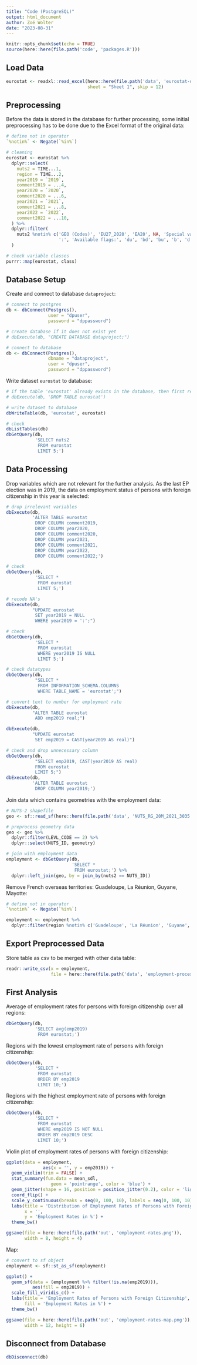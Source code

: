 ```yaml
---
title: "Code (PostgreSQL)"
output: html_document
author: Zoé Wolter
date: "2023-08-31"
---
```


```r
knitr::opts_chunk$set(echo = TRUE)
source(here::here(file.path('code', 'packages.R')))
```

## Load Data

```r
eurostat <- readxl::read_excel(here::here(file.path('data', 'eurostat-data.xlsx')), 
                               sheet = "Sheet 1", skip = 12)
```

## Preprocessing 

Before the data is stored in the database for further processing, some initial preprocessing has to be done due to the Excel format of the original data:
```r
# define not in operator
`%notin%` <- Negate(`%in%`)

# cleaning
eurostat <- eurostat %>%
  dplyr::select(
    nuts2 = TIME...1,
    region = TIME...2,
    year2019 = `2019`,
    comment2019 = ...4,
    year2020 = `2020`,
    comment2020 = ...6,
    year2021 = `2021`,
    comment2021 = ...8,
    year2022 = `2022`,
    comment2022 = ...10,
  ) %>%
  dplyr::filter(
    nuts2 %notin% c('GEO (Codes)', 'EU27_2020', 'EA20', NA, 'Special value',
                    ':', 'Available flags:', 'du', 'bd', 'bu', 'b', 'd', 'bdu', 'u')
  )

# check variable classes
purrr::map(eurostat, class)
```

## Database Setup

Create and connect to database `dataproject`:
```r
# connect to postgres 
db <- dbConnect(Postgres(),
                user = "dpuser",
                password = "dppassword")

# create database if it does not exist yet
# dbExecute(db, "CREATE DATABASE dataproject;")

# connect to database
db <- dbConnect(Postgres(),
                dbname = "dataproject",
                user = "dpuser",
                password = "dppassword")
```

Write dataset `eurostat` to database:
```r
# if the table 'eurostat' already exists in the database, then first remove it
# dbExecute(db, 'DROP TABLE eurostat')

# write dataset to database
dbWriteTable(db, 'eurostat', eurostat)

# check
dbListTables(db) 
dbGetQuery(db,
           'SELECT nuts2
            FROM eurostat
            LIMIT 5;')
```

## Data Processing

Drop variables which are not relevant for the further analysis. As the last EP election was in 2019, the data on employment status of persons with foreign citizenship in this year is selected:
```r
# drop irrelevant variables 
dbExecute(db,
          'ALTER TABLE eurostat
           DROP COLUMN comment2019,
           DROP COLUMN year2020,
           DROP COLUMN comment2020,
           DROP COLUMN year2021,
           DROP COLUMN comment2021,
           DROP COLUMN year2022,
           DROP COLUMN comment2022;')

# check
dbGetQuery(db,
           'SELECT *
            FROM eurostat
            LIMIT 5;')

# recode NA's
dbExecute(db,
          "UPDATE eurostat
           SET year2019 = NULL
           WHERE year2019 = ':';")

# check
dbGetQuery(db,
           'SELECT * 
            FROM eurostat 
            WHERE year2019 IS NULL
            LIMIT 5;')

# check datatypes
dbGetQuery(db,
           "SELECT *
            FROM INFORMATION_SCHEMA.COLUMNS 
            WHERE TABLE_NAME = 'eurostat';")

# convert text to number for employment rate
dbExecute(db,
          "ALTER TABLE eurostat
           ADD emp2019 real;")

dbExecute(db,
          "UPDATE eurostat
           SET emp2019 = CAST(year2019 AS real)")

# check and drop unnecessary column
dbGetQuery(db,
           "SELECT emp2019, CAST(year2019 AS real) 
           FROM eurostat
           LIMIT 5;")
dbExecute(db,
          'ALTER TABLE eurostat
           DROP COLUMN year2019;')
```

Join data which contains geometries with the employment data:
```r
# NUTS-2 shapefile
geo <- sf::read_sf(here::here(file.path('data', 'NUTS_RG_20M_2021_3035.shp')))

# preprocess geometry data
geo <- geo %>% 
  dplyr::filter(LEVL_CODE == 2) %>%
  dplyr::select(NUTS_ID, geometry)

# join with employment data
employment <- dbGetQuery(db,
                         'SELECT *
                          FROM eurostat;') %>%
  dplyr::left_join(geo, by = join_by(nuts2 == NUTS_ID))
```

Remove French overseas territories: Guadeloupe, La Réunion, Guyane, Mayotte:
```r
# define not in operator
`%notin%` <- Negate(`%in%`)

employment <- employment %>%
  dplyr::filter(region %notin% c('Guadeloupe', 'La Réunion', 'Guyane', 'Mayotte', 'Martinique'))
```

## Export Preprocessed Data 

Store table as csv to be merged with other data table:
```r
readr::write_csv(x = employment,
                 file = here::here(file.path('data', 'employment-processed.csv')))
```

## First Analysis

Average of employment rates for persons with foreign citizenship over all regions:
```r
dbGetQuery(db,
           'SELECT avg(emp2019)
            FROM eurostat;')
```

Regions with the lowest employment rate of persons with foreign citizenship:
```r
dbGetQuery(db,
           'SELECT *
            FROM eurostat
            ORDER BY emp2019
            LIMIT 10;')
```

Regions with the highest employment rate of persons with foreign citizenship:
```r
dbGetQuery(db,
           'SELECT *
            FROM eurostat
            WHERE emp2019 IS NOT NULL
            ORDER BY emp2019 DESC
            LIMIT 10;')
```

Violin plot of employment rates of persons with foreign citizenship:
```r
ggplot(data = employment,
              aes(x = '', y = emp2019)) +
  geom_violin(trim = FALSE) +
  stat_summary(fun.data = mean_sdl,
                 geom = 'pointrange', color = 'blue') +
  geom_jitter(shape = 16, position = position_jitter(0.2), color = 'lightblue') +
  coord_flip() +
  scale_y_continuous(breaks = seq(0, 100, 10), labels = seq(0, 100, 10)) +
  labs(title = 'Distribution of Employment Rates of Persons with Foreign Citizenship',
       x = '',
       y = 'Employment Rates in %') +
  theme_bw()

ggsave(file = here::here(file.path('out', 'employment-rates.png')),
       width = 8, height = 4)
```

Map: 
```r
# convert to sf object
employment <- sf::st_as_sf(employment)
```

```r
ggplot() +
  geom_sf(data = (employment %>% filter(!is.na(emp2019))), 
          aes(fill = emp2019)) +
  scale_fill_viridis_c() +
  labs(title = 'Employment Rates of Persons with Foreign Citizenship',
       fill = 'Employment Rates in %') +
  theme_bw()

ggsave(file = here::here(file.path('out', 'employment-rates-map.png')),
       width = 12, height = 6)
```

## Disconnect from Database

```r
dbDisconnect(db)
```


